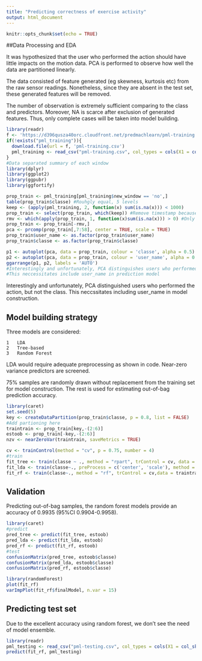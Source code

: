 ```yaml
---
title: "Predicting correctness of exercise activity"
output: html_document
---
```


```r
knitr::opts_chunk$set(echo = TRUE)
```

##Data Processing and EDA

It was hypothesized that the user who performed the action should have little impacts on the motion data. PCA is performed to observe how well the data are partitioned linearly.   

The data consisted of feature generated (eg skewness, kurtosis etc) from the raw sensor readings. Nonetheless, since they are absent in the test set, these generated features will be removed. 

The number of observation is extremely sufficient comparing to the class and predictors. Moreover, NA is scarce after exclusion of generated features. Thus, only complete cases will be taken into model building.

```r
library(readr)
f <- 'https://d396qusza40orc.cloudfront.net/predmachlearn/pml-training.csv'
if(!exists("pml_training")){
  download.file(url = f, 'pml-training.csv')
  pml_training <- read_csv("pml-training.csv", col_types = cols(X1 = col_skip()))
}
#Data separated summary of each window
library(dplyr)
library(ggplot2)
library(ggpubr)
library(ggfortify)

prop_train <- pml_training[pml_training$new_window == 'no',]
table(prop_train$classe) #Rouhgly equal, 5 levels
keep <- (apply(pml_training, 2, function(x) sum(is.na(x))) < 1000)
prop_train <- select(prop_train, which(keep)) #Remove timestamp because of the format of test set
rmv <- which(apply(prop_train, 1, function(x)sum(is.na(x))) > 0) #Only 1 record has missing value in raw sensors.
prop_train <- prop_train[-rmv,]
pca <- prcomp(prop_train[,7:58], center = TRUE, scale = TRUE)
prop_train$user_name <- as.factor(prop_train$user_name)
prop_train$classe <- as.factor(prop_train$classe)

p1 <- autoplot(pca, data = prop_train, colour = 'classe', alpha = 0.5)
p2 <- autoplot(pca, data = prop_train, colour = 'user_name', alpha = 0.5)
ggarrange(p1, p2, labels = 'AUTO')
#Interestingly and unfortunately, PCA distinguishes users who performed the action but not the classe
#This neccessitates include user_name in prediction model
```

Interestingly and unfortunately, PCA distinguished users who performed the action, but not the class. This neccssitates including user_name in model construction.

## Model building strategy

Three models are considered:

    1   LDA
    2   Tree-based
    3   Random Forest
    
LDA would require adequate preprocessing as shown in code. Near-zero variance predictors are screened.

75% samples are randomly drawn without replacement from the training set for model construction. The rest is used for estimating out-of-bag prediction accuracy. 
    
```r
library(caret)
set.seed(5)
key <- createDataPartition(prop_train$classe, p = 0.8, list = FALSE)
#Add partioning here
traintrain <- prop_train[key,-(2:6)]
estoob <- prop_train[-key,-(2:6)]
nzv <- nearZeroVar(traintrain, saveMetrics = TRUE)

cv <- trainControl(method = "cv", p = 0.75, number = 4)
#train
fit_tree <- train(classe ~ ., method = "rpart", trControl = cv, data = traintrain)
fit_lda <- train(classe~., preProcess = c('center', 'scale'), method = 'lda', data = traintrain)
fit_rf <- train(classe~., method = "rf", trControl = cv,data = traintrain)

```


## Validation
Predicting out-of-bag samples, the random forest models provide an accuracy of 0.9935 (95%CI 0.9904-0.9958). 

```r
library(caret)
#predict
pred_tree <- predict(fit_tree, estoob)
pred_lda <- predict(fit_lda, estoob)
pred_rf <- predict(fit_rf, estoob)
#test
confusionMatrix(pred_tree, estoob$classe)
confusionMatrix(pred_lda, estoob$classe)
confusionMatrix(pred_rf, estoob$classe)

library(randomForest)
plot(fit_rf)
varImpPlot(fit_rf$finalModel, n.var = 15)

```

## Predicting test set
Due to the excellent accuracy using random forest, we don't see the need of model ensemble.
```r
library(readr)
pml_testing <- read_csv("pml-testing.csv", col_types = cols(X1 = col_skip()))
predict(fit_rf, pml_testing)
```

